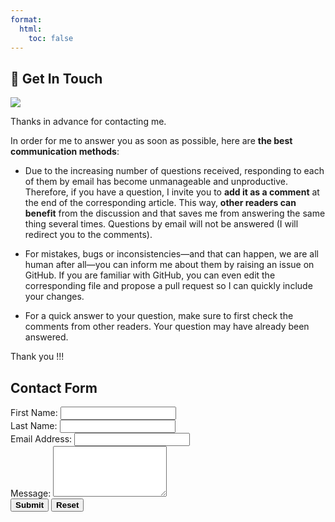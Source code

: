 ```yaml
---
format:
  html:
    toc: false
---
```


::: column-page-left
# 💌 Get In Touch

![](https://media1.giphy.com/media/3o8dp3rE9m8IYtZcCQ/giphy.gif?cid=ecf05e4763y1aocmf0top0mat5l4638y3yspqsh08ehc1jb4&rid=giphy.gif&ct=g){fig-align="center"}

Thanks in advance for contacting me.

In order for me to answer you as soon as possible, here are **the best communication methods**:

-   Due to the increasing number of questions received, responding to each of them by email has become unmanageable and unproductive. Therefore, if you have a question, I invite you to **add it as a comment** at the end of the corresponding article. This way, **other readers can benefit** from the discussion and that saves me from answering the same thing several times. Questions by email will not be answered (I will redirect you to the comments).

-   For mistakes, bugs or inconsistencies---and that can happen, we are all human after all---you can inform me about them by raising an issue on GitHub. If you are familiar with GitHub, you can even edit the corresponding file and propose a pull request so I can quickly include your changes.

-   For a quick answer to your question, make sure to first check the comments from other readers. Your question may have already been answered.

Thank you !!!

```{=html}
<script src="https://giscus.app/client.js"
        data-repo="NING3739/my-personal-website"
        data-repo-id="R_kgDOIYBxAA"
        data-category="Comments"
        data-category-id="DIC_kwDOIYBxAM4CS2io"
        data-mapping="url"
        data-strict="0"
        data-reactions-enabled="1"
        data-emit-metadata="0"
        data-input-position="bottom"
        data-theme="preferred_color_scheme"
        data-lang="en"
        crossorigin="anonymous"
        async>
</script>
```


```{=html}
<!DOCTYPE html>
<html>
<head>
  <title>Contact Form</title>
  <link rel="stylesheet" href="https://cdn.jsdelivr.net/npm/bootswatch@5.2.3/dist/superhero/bootstrap.min.css">
</head>
<body>
  <div class="container">
    <h1 class="text-center">Contact Form</h1>
    <form name="contact-form" method="POST" data-netlify="true" netlify-honeypot="bot-field" action="/success/">
      <div class="form-group row">
        <div class="col-6">
          <label for="first-name">First Name:</label>
          <input type="text" class="form-control" id="first-name" name="first-name" required>
        </div>
        <div class="col-6">
          <label for="second-name">Last Name:</label>
          <input type="text" class="form-control" id="second-name" name="second-name" required>
        </div>
      </div>
      <div class="form-group">
        <label for="email">Email Address:</label>
        <input type="email" class="form-control" id="email" name="email" required>
      </div>
      <div class="form-group">
        <label for="message">Message:</label>
        <textarea class="form-control" id="message" name="message" rows="5" required></textarea>
      </div>
      <div class="text-center mt-4">
        <button type="submit" class="btn btn-primary mr-3" style="font-weight: bold;">Submit</button>
        <button type="reset" class="btn btn-secondary ml-3" style="font-weight: bold;">Reset</button>
      </div>
    </form>
  </div>
</body>
</html>
```
:::

